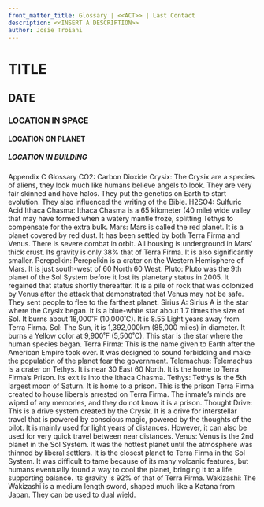 ```yaml
---
front_matter_title: Glossary | <<ACT>> | Last Contact
description: <<INSERT A DESCRIPTION>>
author: Josie Troiani
---
```

# TITLE

## DATE

### LOCATION IN SPACE

#### LOCATION ON PLANET

##### LOCATION IN BUILDING

Appendix C
Glossary
CO2: Carbon Dioxide
Crysix: The Crysix are a species of aliens, they look much like humans believe angels to look. They are very fair skinned and have halos. They put the genetics on Earth to start evolution. They also influenced the writing of the Bible.
H2SO4: Sulfuric Acid
Ithaca Chasma: Ithaca Chasma is a 65 kilometer (40 mile) wide valley that may have formed when a watery mantle froze, splitting Tethys to compensate for the extra bulk.
Mars: Mars is called the red planet. It is a planet covered by red dust. It has been settled by both Terra Firma and Venus. There is severe combat in orbit. All housing is underground in Mars’ thick crust. Its gravity is only 38% that of Terra Firma. It is also significantly smaller.
Perepelkin: Perepelkin is a crater on the Western Hemisphere of Mars. It is just south-west of 60 North 60 West.
Pluto: Pluto was the 9th planet of the Sol System before it lost its planetary status in 2005. It regained that status shortly thereafter. It is a pile of rock that was colonized by Venus after the attack that demonstrated that Venus may not be safe. They sent people to flee to the farthest planet.
Sirius A: Sirius A is the star where the Crysix began. It is a blue-white star about 1.7 times the size of Sol. It burns about 18,000˚F (10,000˚C). It is 8.55 Light years away from Terra Firma.
Sol: The Sun, it is 1,392,000km (85,000 miles) in diameter. It burns a Yellow color at 9,900˚F (5,500˚C). This star is the star where the human species began.
Terra Firma: This is the name given to Earth after the American Empire took over. It was designed to sound forbidding and make the population of the planet fear the government.
Telemachus: Telemachus is a crater on Tethys. It is near 30 East 60 North. It is the home to Terra Firma’s Prison. Its exit is into the Ithaca Chasma.
Tethys: Tethys is the 5th largest moon of Saturn. It is home to a prison. This is the prison Terra Firma created to house liberals arrested on Terra Firma. The inmate’s minds are wiped of any memories, and they do not know it is a prison.
Thought Drive: This is a drive system created by the Crysix. It is a drive for interstellar travel that is powered by conscious magic, powered by the thoughts of the pilot. It is mainly used for light years of distances. However, it can also be used for very quick travel between near distances.
Venus: Venus is the 2nd planet in the Sol System. It was the hottest planet until the atmosphere was thinned by liberal settlers. It is the closest planet to Terra Firma in the Sol System. It was difficult to tame because of its many volcanic features, but humans eventually found a way to cool the planet, bringing it to a life supporting balance. Its gravity is 92% of that of Terra Firma.
Wakizashi: The Wakizashi is a medium length sword, shaped much like a Katana from Japan. They can be used to dual wield.
